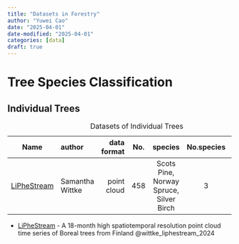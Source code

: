 ```yaml
---
title: "Datasets in Forestry"
author: "Yuwei Cao"
date: "2025-04-01"
date-modified: "2025-04-01"
categories: [data]
draft: true
---
```


# Tree Species Classification
## Individual Trees
| Name | author | data format | No. | species | No.species | location |
|---------|:-----|------:|:------:|:------:| :------: | :------: |
| [LiPheStream](https://gitlab.com/fgi_nls/public/liphekit/-/tree/main)       | Samantha Wittke   |    point cloud |   458   |    Scots Pine, Norway Spruce, Silver Birch |   3   |  Hyytiälä (Finland)   |

: Datasets of Individual Trees

- [LiPheStream](https://gitlab.com/fgi_nls/public/liphekit/-/tree/main) - A 18-month high spatiotemporal resolution point cloud time series of Boreal trees from Finland @wittke_liphestream_2024
